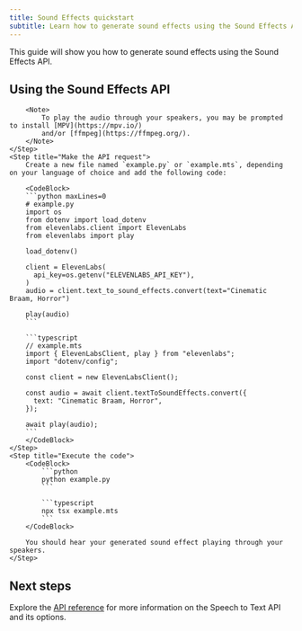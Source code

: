```yaml
---
title: Sound Effects quickstart
subtitle: Learn how to generate sound effects using the Sound Effects API.
---
```


This guide will show you how to generate sound effects using the Sound Effects API.

## Using the Sound Effects API

<Steps>
    <Step title="Create an API key">
        <Markdown src="/snippets/quickstart-api-key.mdx" />
    </Step>
    <Step title="Install the SDK">
        <Markdown src="/snippets/quickstart-install-sdk.mdx" />

        <Note>
            To play the audio through your speakers, you may be prompted to install [MPV](https://mpv.io/)
            and/or [ffmpeg](https://ffmpeg.org/).
        </Note>
    </Step>
    <Step title="Make the API request">
        Create a new file named `example.py` or `example.mts`, depending on your language of choice and add the following code:

        <CodeBlock>
        ```python maxLines=0
        # example.py
        import os
        from dotenv import load_dotenv
        from elevenlabs.client import ElevenLabs
        from elevenlabs import play

        load_dotenv()

        client = ElevenLabs(
          api_key=os.getenv("ELEVENLABS_API_KEY"),
        )
        audio = client.text_to_sound_effects.convert(text="Cinematic Braam, Horror")

        play(audio)
        ```

        ```typescript
        // example.mts
        import { ElevenLabsClient, play } from "elevenlabs";
        import "dotenv/config";

        const client = new ElevenLabsClient();

        const audio = await client.textToSoundEffects.convert({
          text: "Cinematic Braam, Horror",
        });

        await play(audio);
        ```
        </CodeBlock>
    </Step>
    <Step title="Execute the code">
        <CodeBlock>
            ```python
            python example.py
            ```

            ```typescript
            npx tsx example.mts
            ```
        </CodeBlock>

        You should hear your generated sound effect playing through your speakers.
    </Step>
</Steps>

## Next steps

Explore the [API reference](/docs/api-reference/speech-to-text/convert) for more information on the Speech to Text API and its options.